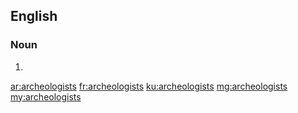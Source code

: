 ==English==

===Noun===
{{head|en|plural}}

# {{plural of|archeologist|lang=en|nocat=1}}

[[ar:archeologists]]
[[fr:archeologists]]
[[ku:archeologists]]
[[mg:archeologists]]
[[my:archeologists]]